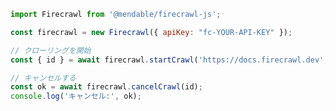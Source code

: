 ```js Node
import Firecrawl from '@mendable/firecrawl-js';

const firecrawl = new Firecrawl({ apiKey: "fc-YOUR-API-KEY" });

// クローリングを開始
const { id } = await firecrawl.startCrawl('https://docs.firecrawl.dev', { limit: 10 });

// キャンセルする
const ok = await firecrawl.cancelCrawl(id);
console.log('キャンセル:', ok);
```
